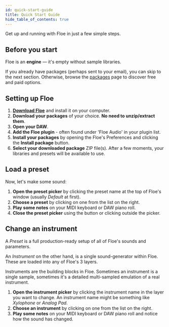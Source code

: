 ```yaml
---
id: quick-start-guide
title: Quick Start Guide
hide_table_of_contents: true
---
```


<!--
SPDX-FileCopyrightText: 2025 Sam Windell
SPDX-License-Identifier: MIT
-->

Get up and running with Floe in just a few simple steps.

## Before you start

Floe is an **engine** — it's empty without sample libraries.

If you already have packages (perhaps sent to your email), you can skip to the next section. Otherwise, browse the [packages](/packages) page to discover free and paid options.

## Setting up Floe

1. **[Download Floe](/download)** and install it on your computer.
1. **Download your packages** of your choice. **No need to unzip/extract them**.
1. **Open your DAW**.
1. **Add the Floe plugin** - often found under 'Floe Audio' in your plugin list.
1. **Install your packages** by opening the Floe's Preferences <FAIcon icon="fa-solid fa-cog" /> and clicking the **Install package** button.
1. **Select your downloaded package** ZIP file(s). After a few moments, your libraries and presets will be available to use.

## Load a preset

Now, let's make some sound:

1. **Open the preset picker** by clicking the preset name at the top of Floe's window (usually *Default* at first).
1. **Choose a preset** by clicking on one from the list on the right.
1. **Play some notes** on your MIDI keyboard or DAW piano roll.
1. **Close the preset picker** using the <FAIcon icon="fa-solid fa-xmark" /> button or clicking outside the picker.

## Change an instrument

A _Preset_ is a full production-ready setup of all of Floe's sounds and parameters.

An _Instrument_ on the other hand, is a single sound-generator within Floe. These are loaded into any of Floe's 3 layers.

Instruments are the building blocks in Floe. Sometimes an instrument is a single sample, sometimes it's a detailed multi-sampled emulation of a real instrument.

1. **Open the instrument picker** by clicking the instrument name in the layer you want to change. An instrument name might be something like *Xylophone* or *Analog Pad*.
1. **Choose an instrument** by clicking on one from the list on the right.
1. **Play some notes** on your MIDI keyboard or DAW piano roll and notice how the sound has changed.


